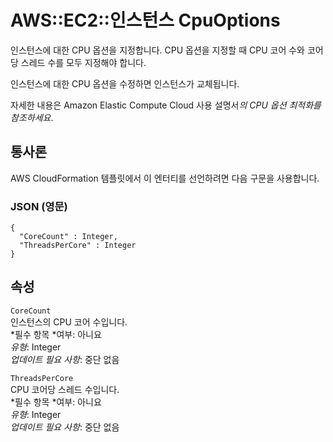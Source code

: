 # AWS::EC2::인스턴스 CpuOptions

인스턴스에 대한 CPU 옵션을 지정합니다. CPU 옵션을 지정할 때 CPU 코어 수와 코어당 스레드 수를 모두 지정해야 합니다.

인스턴스에 대한 CPU 옵션을 수정하면 인스턴스가 교체됩니다.

자세한 내용은 Amazon Elastic Compute Cloud 사용 설명서*의 CPU 옵션 최적화를 참조하세요*.

## 통사론

AWS CloudFormation 템플릿에서 이 엔터티를 선언하려면 다음 구문을 사용합니다.

### JSON (영문)

```
{
  "CoreCount" : Integer,
  "ThreadsPerCore" : Integer
}
```

## 속성

`CoreCount`  
인스턴스의 CPU 코어 수입니다.  
*필수 항목 *여부: 아니요  
_유형_: Integer  
_업데이트 필요 사항_: 중단 없음

`ThreadsPerCore`  
CPU 코어당 스레드 수입니다.  
*필수 항목 *여부: 아니요  
_유형_: Integer  
_업데이트 필요 사항_: 중단 없음
